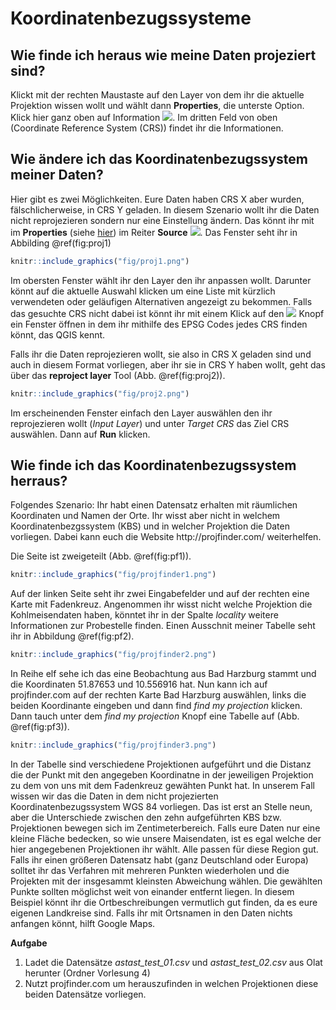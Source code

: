 # Koordinatenbezugssysteme 

## Wie finde ich heraus wie meine Daten projeziert sind? 

Klickt mit der rechten Maustaste auf den Layer von dem ihr die aktuelle Projektion wissen wollt und wählt dann **Properties**, die unterste Option. Klick hier ganz oben auf Information ![](inline/metadata.png). Im dritten Feld von oben (Coordinate Reference System (CRS)) findet ihr die Informationen. 

## Wie ändere ich das Koordinatenbezugssystem meiner Daten?

Hier gibt es zwei Möglichkeiten. Eure Daten haben CRS X aber wurden, fälschlicherweise, in CRS Y geladen. In diesem Szenario wollt ihr die Daten nicht reprojezieren sondern nur eine Einstellung ändern. Das könnt ihr mit im **Properties** (siehe [hier][Wie finde ich heraus wie meine Daten projeziert sind?]) im Reiter **Source** ![](inline/system.png). Das Fenster seht ihr in Abbilding \@ref(fig:proj1)

```r
knitr::include_graphics("fig/proj1.png")
```

Im obersten Fenster wählt ihr den Layer den ihr anpassen wollt. Darunter könnt auf die aktuelle Auswahl klicken um eine Liste mit kürzlich verwendeten oder geläufigen Alternativen angezeigt zu bekommen. Falls das gesuchte CRS nicht dabei ist könnt ihr mit einem Klick auf den ![](inline/mActionCustomProjection.png) Knopf ein Fenster öffnen in dem ihr mithilfe des EPSG Codes jedes CRS finden könnt, das QGIS kennt.    

Falls ihr die Daten reprojezieren wollt, sie also in CRS X geladen sind und auch in diesem Format vorliegen, aber ihr sie in CRS Y haben wollt, geht das über das **reproject layer** Tool (Abb. \@ref(fig:proj2)). 

```r
knitr::include_graphics("fig/proj2.png")
```

Im erscheinenden Fenster einfach den Layer auswählen den ihr reprojezieren wollt (*Input Layer*) und unter *Target CRS* das Ziel CRS auswählen. Dann auf **Run** klicken. 

## Wie finde ich das Koordinatenbezugssystem herraus? 

Folgendes Szenario: Ihr habt einen Datensatz erhalten mit räumlichen Koordinaten und Namen der Orte. Ihr wisst aber nicht in welchem Koordinatenbezgssystem (KBS) und in welcher Projektion die Daten vorliegen. Dabei kann euch die Website http://projfinder.com/ weiterhelfen. 

Die Seite ist zweigeteilt (Abb. \@ref(fig:pf1)). 

```r
knitr::include_graphics("fig/projfinder1.png")
```

Auf der linken Seite seht ihr zwei Eingabefelder und auf der rechten eine Karte mit Fadenkreuz. Angenommen ihr wisst nicht welche Projektion die Kohlmeisendaten haben, könntet ihr in der Spalte *locality* weitere Informationen zur Probestelle finden. Einen Ausschnit meiner Tabelle seht ihr in Abbildung \@ref(fig:pf2).

```r
knitr::include_graphics("fig/projfinder2.png")
```

In Reihe elf sehe ich das eine Beobachtung aus Bad Harzburg stammt und die Koordinaten 51.87653 und	10.556916 hat. Nun kann ich auf projfinder.com auf der rechten Karte Bad Harzburg auswählen, links die beiden Koordinante eingeben und dann find *find my projection* klicken. Dann tauch unter dem *find my projection* Knopf eine Tabelle auf (Abb. \@ref(fig:pf3)). 

```r
knitr::include_graphics("fig/projfinder3.png")
```

In der Tabelle sind verschiedene Projektionen aufgeführt und die Distanz die der Punkt mit den angegeben Koordinatne in der jeweiligen Projektion zu dem von uns mit dem Fadenkreuz gewähten Punkt hat. In unserem Fall wissen wir das die Daten in dem nicht projezierten Koordinatenbezugssystem WGS 84 vorliegen. Das ist erst an Stelle neun, aber die Unterschiede zwischen den zehn aufgeführten KBS bzw. Projektionen bewegen sich im Zentimeterbereich. Falls eure Daten nur eine kleine Fläche bedecken, so wie unsere Maisendaten, ist es egal welche der hier angegebenen Projektionen ihr wählt. Alle passen für diese Region gut. Falls ihr einen größeren Datensatz habt (ganz Deutschland oder Europa) solltet ihr das Verfahren mit mehreren Punkten wiederholen und die Projekten mit der insgesammt kleinsten Abweichung wählen. Die gewählten Punkte sollten möglichst weit von einander entfernt liegen. In diesem Beispiel könnt ihr die Ortbeschreibungen vermutlich gut finden, da es eure eigenen Landkreise sind. Falls ihr mit Ortsnamen in den Daten nichts anfangen könnt, hilft Google Maps. 

::: {.blackbox .work data-latex="{work}"}
**Aufgabe**

1. Ladet die Datensätze *astast_test_01.csv* und *astast_test_02.csv* aus Olat herunter (Ordner Vorlesung 4)   
2. Nutzt projfinder.com um herauszufinden in welchen Projektionen diese beiden Datensätze vorliegen. 

:::